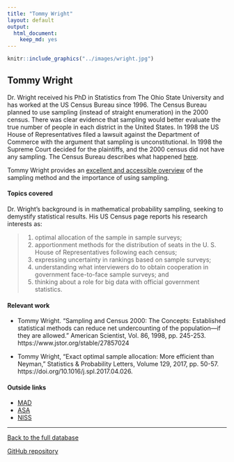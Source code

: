 ```yaml
---
title: "Tommy Wright"
layout: default
output:
  html_document:
    keep_md: yes
---
```


::: {.grid}

::: {.g-col-4}
```r
knitr::include_graphics("../images/wright.jpg")
```
:::

:::{.g-col-8}
# Tommy Wright

Dr. Wright received his PhD in Statistics from The Ohio State University and has worked at the US Census Bureau since 1996.  The Census Bureau planned to use sampling (instead of straight enumeration) in the 2000 census.  There was clear evidence that sampling would better evaluate the true number of people in each district in the United States.  In 1998 the US House of Representatives filed a lawsuit against the Department of Commerce with the argument that sampling is unconstitutional.  In 1998 the Supreme Court decided for the plaintiffs, and the 2000 census did not have any sampling. The Census Bureau describes what happened <a href = "https://www.census.gov/history/www/through_the_decades/overview/2000.html" target = "_blank">here</a>.

Tommy Wright provides an <a href = "https://www.jstor.org/stable/27857024" target = "_blank">excellent and accessible overview</a> of the sampling method and the importance of using sampling.  

:::

:::


#### Topics covered

Dr. Wright's background is in mathematical probability sampling, seeking to demystify statistical results.  His US Census page reports his research interests as:

>(1) optimal allocation of the sample in sample surveys; 
>(2) apportionment methods for the distribution of seats in the U. S. House of Representatives following each census; 
>(3) expressing uncertainty in rankings based on sample surveys;
>(4) understanding what interviewers do to obtain cooperation in government face-to-face sample surveys; and 
>(5) thinking about a role for big data with official government statistics. 

#### Relevant work

* Tommy Wright.  "Sampling and Census 2000: The Concepts: Established statistical methods can reduce net undercounting of the population—if they are allowed." American Scientist, Vol. 86, 1998, pp. 245-253. https://www.jstor.org/stable/27857024

* Tommy Wright, "Exact optimal sample allocation: More efficient than Neyman," Statistics & Probability Letters, Volume 129, 2017, pp. 50-57.
https://doi.org/10.1016/j.spl.2017.04.026.

#### Outside links

* [MAD](https://www.mathad.com/profile?cjhe2518292537197309136adia)
* [ASA](https://magazine.amstat.org/blog/2020/02/01/tommy-wright/)
* [NISS](https://www.niss.org/people/tommy-wright)



----------------------

[Back to the full database](https://hardin47.github.io/CURV/)

[GitHub repository](https://github.com/hardin47/CURV/)

